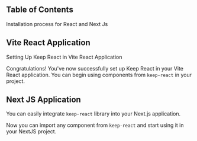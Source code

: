 
## Table of Contents

Installation process for React and Next Js

## Vite React Application

Setting Up Keep React in Vite React Application

<IntroductionStepsForReact />

Congratulations! You've now successfully set up Keep React in your Vite React application. You can begin using components from `keep-react` in your project.

<CodeHighlight code={importInReact} />

## Next JS Application

You can easily integrate `keep-react` library into your Next.js application.

<IntroductionStepsForNext />

Now you can import any component from `keep-react` and start using it in your NextJS project.

<CodeHighlight code={importInNext} />
